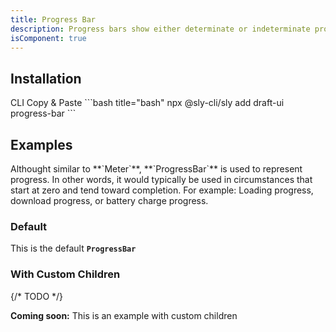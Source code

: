 ```yaml
---
title: Progress Bar
description: Progress bars show either determinate or indeterminate progress of an operation over time.
isComponent: true
---
```


## Installation

<Tabs>
  <TabList aria-label="Preview and Code Tabs">
      <Tab id="cli-install">CLI</Tab>
      <Tab id="manual-install">Copy & Paste</Tab>
  </TabList>
  <TabPanel id="cli-install" className="px-0 [&_pre]:my-0 [&_figure]:my-0">
    ```bash title="bash"
    npx @sly-cli/sly add draft-ui progress-bar
    ```
  </TabPanel>
  <TabPanel id="manual-install" className="px-0">
    <ComponentSource src="../../packages/ui/src/progress-bar.tsx" />
  </TabPanel>
</Tabs>

## Examples

<Callout type="note">
  Althought similar to **`Meter`**, **`ProgressBar`** is used to represent
  progress. In other words, it would typically be used in circumstances that
  start at zero and tend toward completion. For example: Loading progress,
  download progress, or battery charge progress.
</Callout>

### Default

This is the default **`ProgressBar`**

<ComponentExample name="progress-bar" story="default" />

### With Custom Children

{/* TODO */}

**Coming soon:** This is an example with custom children
